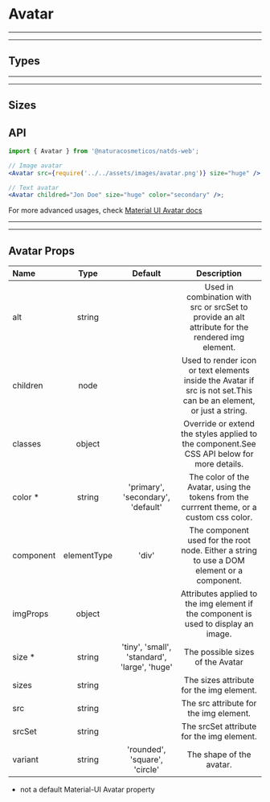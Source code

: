 
# Avatar

---

---

## Types

<Provider theme={themes.natura.light}>
  <ComponentWithLabel componentList={types} />
</Provider>

---

---

## Sizes

<Provider theme={themes.natura.light}>
  <ComponentWithLabel componentList={sizes} />
</Provider>

## API

```jsx highlight-line="2"
import { Avatar } from '@naturacosmeticos/natds-web';

// Image avatar
<Avatar src={require('../../assets/images/avatar.png')} size="huge" />;

// Text avatar
<Avatar childred="Jon Doe" size="huge" color="secondary" />;
```

For more advanced usages, check [Material UI Avatar docs](https://material-ui.com/components/avatars/)

---

---

## Avatar Props

| Name      |    Type     |                   Default                    |                                                    Description                                                     |
| :-------- | :---------: | :------------------------------------------: | :----------------------------------------------------------------------------------------------------------------: |
| alt       |   string    |                                              |          Used in combination with src or srcSet to provide an alt attribute for the rendered img element.          |
| children  |    node     |                                              | Used to render icon or text elements inside the Avatar if src is not set.This can be an element, or just a string. |
| classes   |   object    |                                              |             Override or extend the styles applied to the component.See CSS API below for more details.             |
| color \*  |   string    |      'primary', 'secondary', 'default'       |             The color of the Avatar, using the tokens from the currrent theme, or a custom css color.              |
| component | elementType |                    'div'                     |             The component used for the root node. Either a string to use a DOM element or a component.             |
| imgProps  |   object    |                                              |                Attributes applied to the img element if the component is used to display an image.                 |
| size \*   |   string    | 'tiny', 'small', 'standard', 'large', 'huge' |                                          The possible sizes of the Avatar                                          |
| sizes     |   string    |                                              |                                      The sizes attribute for the img element.                                      |
| src       |   string    |                                              |                                       The src attribute for the img element.                                       |
| srcSet    |   string    |                                              |                                     The srcSet attribute for the img element.                                      |
| variant   |   string    |        'rounded', 'square', 'circle'         |                                              The shape of the avatar.                                              |

- not a default Material-UI Avatar property
